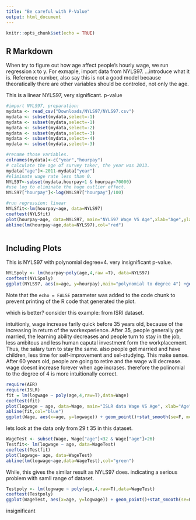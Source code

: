 ```yaml
---
title: "Be careful with P-Value"
output: html_document
---
```


```r
knitr::opts_chunk$set(echo = TRUE)
```

## R Markdown
When try to figure out how age affect people's hourly wage, we run regression x to y. For exmaple, import data from NYLS97. ...introduce what it is. Reference number, also say this is not a good model because theoratically there are other variables should be controled, not only the age. 


This is a linear NYLS97, very significant. p-value

```r
#import NYLS97, preparation:
mydata <- read_csv("Downloads/NYLS97/NYLS97.csv")
mydata <- subset(mydata,select=-1)
mydata <- subset(mydata,select=-1)
mydata <- subset(mydata,select=-2)
mydata <- subset(mydata,select=-3)
mydata <- subset(mydata,select=-4)
mydata <- subset(mydata,select=-3)

#rename those variables.
colnames(mydata)<-c("year","hourpay")
# calculate the age of survey taker, the year was 2013.
mydata["age"]<-2011-mydata["year"]
#eliminate wage rate less than 0.
NYLS97<-subset(mydata,hourpay>1 & hourpay<70000)
#use log to eliminate the huge outlier effect.
NYLS97["hourpay"]<-log(NYLS97["hourpay"]/100)

#run regression: linear
NYLSfit<-lm(hourpay~age, data=NYLS97)
coeftest(NYLSfit)
plot(hourpay~age, data=NYLS97, main="NYLS97 Wage VS Age",xlab="Age",ylab="Wage in log")
abline(lm(hourpay~age,data=NYLS97),col="red")



```

## Including Plots

This is NYLS97 with polynomial degree=4. very insignificant p-value.

```r
NYLSpoly <- lm(hourpay~poly(age,4,raw =T), data=NYLS97)
coeftest(NYLSpoly)
ggplot(NYLS97, aes(x=age, y=hourpay),main="polynomial to degree 4") +geom_point()+stat_smooth(se=F, method='lm', formula=y~poly(x,4))

```

Note that the `echo = FALSE` parameter was added to the code chunk to prevent printing of the R code that generated the plot.





which is better? consider this example: from ISRl dataset. 

intuitionly, wage increase farily quick before 35 years old, because of the increasing in return of the workexperience. After 35, people generally get married, the learning ability decreases and people turn to stay in the job, less ambitous and less human caputal investment form the workplacement. Thus, the salary turn to stay the same. also people get married and have children, less time for self-improvement and sel-studying. This make sense. After 60 years old, people are going to retire and the wage will decrease. wage doesnt increase forever when age incrases. therefore the polinomial to the degree of 4 is more intuitionally correct. 
```r
require(AER)
require(ISLR)
fit = lm(logwage ~ poly(age,4,raw=T),data=Wage)
coeftest(fit)
plot(logwage ~ age, data=Wage, main="ISLR data Wage VS Age", xlab="Age", ylab="Wage in log")
abline(fit,col="blue")
ggplot(Wage, aes(x=age, y=logwage)) + geom_point()+stat_smooth(se=F, method='lm', formula=y~poly(x,4))
```
lets look at the data only from 29 t 35 in this dataset. 
```r
WageTest <- subset(Wage, Wage["age"]<32 & Wage["age"]>26)
Testfit<- lm(logwage ~ age, data=WageTest)
coeftest(Testfit)
plot(logwage~ age, data=WageTest)
abline(lm(logwage~age,data=WageTest),col="green")

```

While, this gives the similar result as NYLS97 does. indicating a serious problem with samll range of dataset. 


```r
Testpoly <- lm(logwage ~ poly(age,4,raw=T),data=WageTest)
coeftest(Testpoly)
ggplot(WageTest, aes(x=age, y=logwage)) + geom_point()+stat_smooth(se=F, method='lm', formula=y~poly(x,4))

```
insignificant

